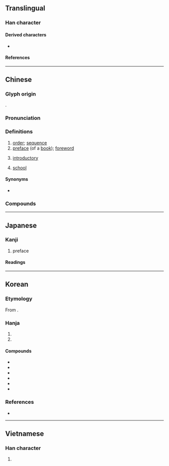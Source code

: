 {{character info}}
==Translingual==

===Han character===
{{Han char|rn=53|rad=广|as=04|sn=7|four=00222|canj=ININ|ids=⿸广予}}

====Derived characters====
* {{l|mul|[[垿]], [[𡜾]], [[𢭸]], [[𨹘]], [[𫸉]], [[𦯅]]}}

====References====
{{Han ref|kx=0343.350|dkj=09253|dj=0653.220|hdz=20875.180|uh=5E8F}}

----

==Chinese==
{{zh-forms}}

===Glyph origin===
{{Han etym}}
{{Han compound|广|予|ls=psc|c1=s|c2=p}}.

===Pronunciation===
{{zh-pron
|m=xù
|m-s=xu4
|c=zeoi6
|c-t=dui5
|g=xy5
|h=pfs=si;gd=xi4
|j=xy3
|mb=sṳ̄
|md=sê̤ṳ
|mn=qz:sǐr/tw,xm:sū/twvk,zz,jj:sī
|mn-t=su6
|w=3xxy
|x=si4
|mc=y
|oc=y
|cat=n,a
}}

===Definitions===
{{zh-hanzi}}

# [[order]]; [[sequence]]
# [[preface]] (of a [[book]]); [[foreword]] {{zh-mw|篇}}
#: {{zh-ant|跋}}
# [[introductory]]
# {{zh-o}} [[school]]

====Synonyms====
* {{s|preface}}
{{zh-syn-saurus|序文}}

===Compounds===
{{zh-der|序論|層序分明|序言|保全程序|原子序數|分班序齒|原子序|主序星|卷繖花序|循序|大序|庠序|序班|序錄|序跋|序目|序次|序曲|序時帳|序文|序數|序戰|序升|序列|四序|平鋪直序|出言有序|小序|愆序|代序|序幕|孝經序|依序|亂中有序|差序|序齒|寒溫序|序卦|倫序|壽序|主序帶|向心花序|循序漸進|井然有序|本末有序|破邪論序|程序違建|時序|程序法|次序|產銷秩序|拍序|新序|法定程序|穗狀花序|程序控制|程序圖|程序問題|程序修憲|程序|秩序井然|秩序|毛序|社會秩序|班序|短序|有限花序|無限花序|滕王閣序|敦序|流水序|旻序|聚繖花序|蘭亭集序|順序|紛亂無序|蘭亭序|葉序|鴈序|詞序|語序|立法程序|雁序|隱頭花序|膠序|鷺序|長幼有序|繖房花序|紀序|詩序|脫序|肉穗花序|聖教序|輪繖花序|自序|贈序|總狀花序|花序|芳序|逆序|無序|序大:sī-tōa;Min Nan}}

----

==Japanese==

===Kanji===
{{ja-kanji|grade=5|rs=广04}}

# preface

====Readings====
{{ja-readings
|goon=じょ
|kanon=しょ
|kun=つい-で, のべる
}}

----

==Korean==

===Etymology===
From {{der|ko|ltc|-}} {{ltc-l|序}}. {{hanja-hunmong|셔〯|sye|儒學#상34A}}

===Hanja===
{{ko-hanja-search}}
{{ko-hanja|차례|서}}

# {{hanja form of|서|[[sequence]]; [[order]]}}
# {{hanja form of|서|[[preface]]}}

====Compounds====
{{der-top3|Compounds}}
* {{ko-l|서막|序幕}}
* {{ko-l|서장|序章}}
* {{ko-l|순서|循序}}
* {{ko-l|질서|秩序}}
* {{ko-l|서열|序列}}
* {{ko-l|서론|序論}}
{{der-bottom}}

===References===
* {{R:hanjadoc|3069}}

----

==Vietnamese==

===Han character===
{{vi-readings|reading=tựa, tự|rs=广04}}

# {{rfdef|vi|sort=广04}}